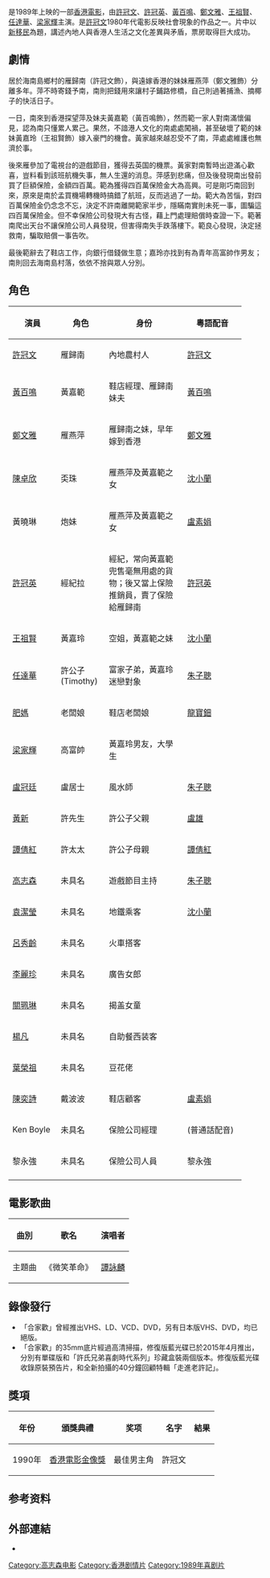 {{Infobox Film
| name = 合家歡
| original_name = ''{{lang|en|Mr. Coconut}}''
| image =
| caption = 合家歡電影海報
| director = [[高志森|高志森]]
| producer = 高志森
| producer_2 = 葉輝煌
| writer = 高志森、[[黃百鳴|黃百鳴]]、[[許冠文|許冠文]]
| starring =[[許冠文|許冠文]]<br />[[黃百鳴|黃百鳴]]<br />[[許冠英|許冠英]]<br />[[鄭文雅|鄭文雅]]<br />[[王祖賢|王祖賢]]<br />[[任達華|任達華]]<br />[[梁家輝|梁家輝]]<br />[[Maria_Cordero|Maria Cordero]]
| production_supervisor = 黎永強
| music = 袁卓凡
| maintheme = 
| cinematography = 李嘉高、[[馬楚成|馬楚成]]
| editing = 黃義順
| production_company = 高志森製作有限公司<br>許氏影業有限公司
| distributor = 
| released = {{BHKG}}：{{film date|1989|1|21}}{{TWN}}：{{start date|1989|2|6}}
| runtime = 100分鐘
| country = {{英屬香港電影}}
| language = 粵語
| budget = 
| gross = HK $31,246,945.00
| amg_id = 1:226648
| imdb_id = tt0095396
}}

{{engname|《合家歡》|''Mr. Coconut''}}是1989年上映的一部[[香港電影|香港電影]]，由[[許冠文|許冠文]]、[[許冠英|許冠英]]、[[黃百鳴|黃百鳴]]、[[鄭文雅|鄭文雅]]、[[王祖賢|王祖賢]]、[[任達華|任達華]]、[[梁家輝|梁家輝]]主演。是[[許冠文|許冠文]]1980年代電影反映社會現象的作品之一。片中以[[新移民|新移民]]為題，講述內地人與香港人生活之文化差異與矛盾，票房取得巨大成功。

== 劇情 ==
居於海南島鄉村的雁歸南（許冠文飾），與遠嫁香港的妹妹雁燕萍（鄭文雅飾）分離多年。萍不時寄錢予南，南則把錢用來讓村子鋪路修橋，自己則過著捕漁、摘椰子的快活日子。

一日，南來到香港探望萍及妹夫黃嘉範（黃百鳴飾），然而範一家人對南滿懷偏見，認為南只懂累人累己。果然，不諳港人文化的南處處闖禍，甚至破壞了範的妹妹黃嘉玲（王祖賢飾）嫁入豪門的機會。黃家越來越忍受不了南，萍處處維護也無濟於事。

後來雁參加了電視台的遊戲節目，獲得去英国的機票。黃家對南暫時出遊滿心歡喜，豈料看到該班航機失事，無人生還的消息。萍感到悲痛，但及後發現南出發前買了巨額保險，金額四百萬。範為獲得四百萬保險金大為高興。可是剛巧南回到來，原來是南於孟買機場轉機時搞錯了航班，反而逃過了一劫。範大為苦惱，對四百萬保險金仍念念不忘，決定不許南離開範家半步，隱瞞南實則未死一事，圖騙這四百萬保險金。但不幸保險公司發現大有古怪，藉上門處理賠償時查證一下。範著南爬出天台不讓保險公司人員發現，但害得南失手跌落樓下。範良心發現，決定拯救南，騙取賠償一事告吹。

最後範辭去了鞋店工作，向銀行借錢做生意；嘉玲亦找到有為青年高富帥作男友；南則回去海南島村落，依依不捨與眾人分別。

== 角色 ==
{| class="wikitable" width="400"
!width="80"|演員||width="80"|角色||width="140"|身份||width="100"|粵語配音
|-
|[[許冠文|許冠文]]||雁歸南||內地農村人||[[許冠文|許冠文]]
|-
|[[黃百鳴|黃百鳴]]||黃嘉範||鞋店經理、雁歸南妹夫||[[黃百鳴|黃百鳴]]
|-
|[[鄭文雅|鄭文雅]]||雁燕萍||雁歸南之妹，早年嫁到香港|| [[鄭文雅|鄭文雅]]
|-
|[[陳卓欣|陳卓欣]]||奀珠||雁燕萍及黃嘉範之女|| [[沈小蘭|沈小蘭]]
|-
|黃曉琳||炮妹||雁燕萍及黃嘉範之女||[[盧素娟|盧素娟]]
|-
|[[許冠英|許冠英]]||經紀拉||經紀，常向黃嘉範兜售毫無用處的貨物；後又當上保險推銷員，賣了保險給雁歸南||[[許冠英|許冠英]]
|-
|[[王祖賢|王祖賢]]||黃嘉玲||空姐，黃嘉範之妹|| [[沈小蘭|沈小蘭]]
|-
|[[任達華|任達華]]||許公子(Timothy)||富家子弟，黃嘉玲迷戀對象|| [[朱子聰|朱子聰]]
|-
|[[肥媽|肥媽]]||老闆娘||鞋店老闆娘|| [[龍寶鈿|龍寶鈿]]
|-
|[[梁家輝|梁家輝]]||高富帥||黃嘉玲男友，大學生||
|-
|[[盧冠廷|盧冠廷]]||盧居士||風水師||[[朱子聰|朱子聰]]
|-
|[[黃新_(演員)|黃新]]||許先生||許公子父親|| [[盧雄|盧雄]]
|-
|[[譚倩紅|譚倩紅]]||許太太||許公子母親|| [[譚倩紅|譚倩紅]]
|-
|[[高志森|高志森]]||未具名||遊戲節目主持||[[朱子聰|朱子聰]]
|-
|[[袁潔瑩|袁潔瑩]]||未具名||地鐵乘客||[[沈小蘭|沈小蘭]]
|-
|[[呂秀齡|呂秀齡]]||未具名||火車搭客||
|-
|[[李麗珍|李麗珍]]||未具名||廣告女郎||
|-
|[[關珮琳|關珮琳]]||未具名||揭盖女童||
|-
|[[楊凡|楊凡]]||未具名||自助餐西装客||
|-
|[[葉榮祖|葉榮祖]]||未具名||豆花佬||
|-
|[[陳奕詩|陳奕詩]]||戴波波||鞋店顧客||[[盧素娟|盧素娟]]
|-
|Ken Boyle||未具名||保險公司經理||(普通話配音)
|-
|黎永強||未具名||保險公司人員||黎永強
|-
|}

== 電影歌曲 ==
{|class="wikitable"
!'''曲別'''||'''歌名'''||'''演唱者'''
|-
| 主題曲||《微笑革命》||[[譚詠麟|譚詠麟]] 
|}

==錄像發行==
*「合家歡」曾經推出VHS、LD、VCD、DVD，另有日本版VHS、DVD，均已絕版。
*「合家歡」的35mm底片經過高清掃描，修復版藍光碟已於2015年4月推出，分別有單碟版和「許氏兄弟喜劇時代系列」珍藏盒裝兩個版本。修復版藍光碟收錄原裝預告片，和全新拍攝的40分鐘回顧特輯「走進老許記」。

== 獎項 ==
{| class="wikitable"
|-
! 年份 !! 頒獎典禮 !! 奖项 !! 名字 !!結果
|-
| 1990年||[[香港電影金像獎|香港電影金像獎]]||最佳男主角||許冠文||{{nom}} 
|}

==参考资料==
{{reflist}}

== 外部連結 ==
*{{imdb title|0097922}}

{{許冠文}}
[[Category:高志森电影|Category:高志森电影]]
[[Category:香港剧情片|Category:香港剧情片]]
[[Category:1989年喜剧片|Category:1989年喜剧片]]